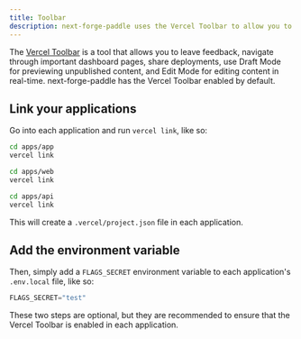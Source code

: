 ```yaml
---
title: Toolbar
description: next-forge-paddle uses the Vercel Toolbar to allow you to override feature flags in development.
---
```


The [Vercel Toolbar](https://vercel.com/docs/workflow-collaboration/vercel-toolbar) is a tool that allows you to leave feedback, navigate through important dashboard pages, share deployments, use Draft Mode for previewing unpublished content, and Edit Mode for editing content in real-time. next-forge-paddle has the Vercel Toolbar enabled by default.

## Link your applications

Go into each application and run `vercel link`, like so:

<CodeGroup>

```sh Terminal
cd apps/app
vercel link
```

```sh Terminal
cd apps/web
vercel link
```

```sh Terminal
cd apps/api
vercel link
```

</CodeGroup>

This will create a `.vercel/project.json` file in each application.

## Add the environment variable

Then, simply add a `FLAGS_SECRET` environment variable to each application's `.env.local` file, like so:

```js .env.local
FLAGS_SECRET="test"
```

These two steps are optional, but they are recommended to ensure that the Vercel Toolbar is enabled in each application.